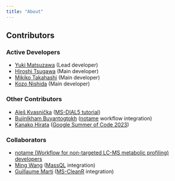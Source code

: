 ```yaml
---
title: "About"
---
```




## Contributors

### Active Developers

- [Yuki Matsuzawa](https://github.com/YukiMatsuzawa) (Lead developer)
- [Hiroshi Tsugawa](https://github.com/htsugawa) (Main developer)
- [Mikiko Takahashi](https://github.com/mikikot113) (Main developer)
- [Kozo Nishida](https://github.com/kozo2) (Main developer)

### Other Contributors

- [Aleš Kvasnička](https://github.com/AlesKvasnicka) ([MS-DIAL5 tutorial](https://systemsomicslab.github.io/msdial5tutorial/))
- [Bujinlkham Buyantogtokh](https://github.com/Bujee415) ([notame](https://github.com/antonvsdata/notame) workflow integration)
- [Kanako Hirata](https://github.com/kanakohirata) ([Google Summer of Code 2023](https://summerofcode.withgoogle.com/programs/2023/projects/A7tRhdjB))

### Collaborators

- [notame (Workflow for non-targeted LC-MS metabolic profiling) developers](https://github.com/antonvsdata/notame)
- [Ming Wang](https://github.com/mwang87) ([MassQL](https://github.com/mwang87/MassQueryLanguage) integration)
- [Guillaume Marti](https://github.com/guikool) ([MS-CleanR](https://github.com/eMetaboHUB/MS-CleanR) integration)


